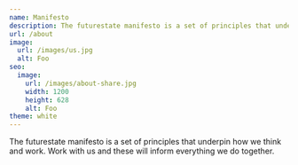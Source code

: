 ```yaml
---
name: Manifesto
description: The futurestate manifesto is a set of principles that underpin how we think and work. Work with us and these will inform everything we do together.
url: /about
image:
  url: /images/us.jpg
  alt: Foo
seo:
  image:
    url: /images/about-share.jpg
    width: 1200
    height: 628
    alt: Foo
theme: white
---
```



<Article>
  <Prose>
    <p class="lead">
      The futurestate manifesto is a set of principles that underpin how we
      think and work. Work with us and these will inform everything we do
      together.
    </p>
    <Manifesto />
  </Prose>
</Article>
